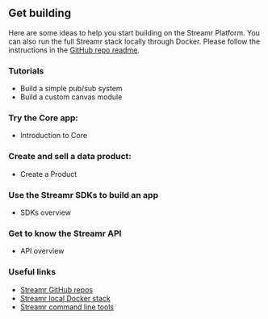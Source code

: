 
## Get building
Here are some ideas to help you start building on the Streamr Platform. You can also run the full Streamr stack locally through Docker. Please follow the instructions in the <a href="https://github.com/streamr-dev/streamr-docker-dev" target="_blank">GitHub repo readme</a>.

### Tutorials
- <Link to={docsLinks.buildingPubSubTutorial}>Build a simple pub/sub system</Link>
- <Link to={docsLinks.customModuleTutorial}>Build a custom canvas module</Link>

### Try the Core app:
- <Link to={docsLinks.core}>Introduction to Core</Link>

### Create and sell a data product:
- <Link to={docsLinks.products}>Create a Product</Link>

### Use the Streamr SDKs to build an app
- <Link to={docsLinks.sdk}>SDKs overview</Link>

### Get to know the Streamr API
- <Link to={docsLinks.api}>API overview</Link>

### Useful links
- <a href="https://github.com/streamr-dev" target="_blank">Streamr GitHub repos</a>
- <a href="https://github.com/streamr-dev/streamr-docker-dev" target="_blank">Streamr local Docker stack</a>
- <a href="https://github.com/streamr-dev/cli-tools" target="_blank">Streamr command line tools</a>
